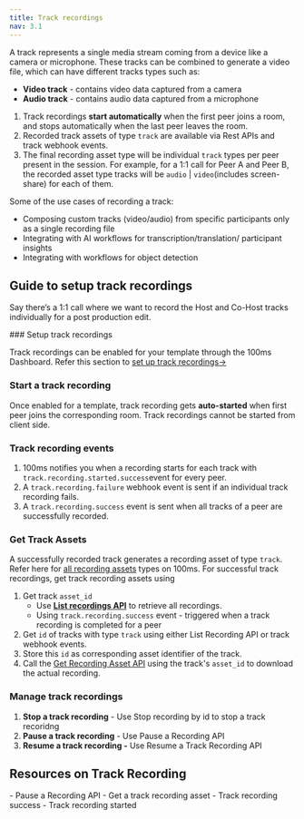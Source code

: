 ```yaml
---
title: Track recordings
nav: 3.1
---
```


A track represents a single media stream coming from a device like a camera or microphone. These tracks can be combined to generate a video file, which can have different tracks types such as:

- **Video track** - contains video data captured from a camera
- **Audio track** - contains audio data captured from a microphone

<FlexContainer>
<Callout title="Track Recording Basics" icon="link">

1. Track recordings **start automatically** when the first peer joins a room, and stops automatically when the last peer leaves the room.
2. Recorded track assets of type `track` are available via Rest APIs and track webhook events.
3. The final recording asset type will be individual `track` types  per peer present in the session. For example, for a 1:1 call for Peer A and Peer B, the recorded asset type tracks will be `audio` | `video`(includes screen-share) for each of them.
</Callout>
</FlexContainer>

Some of the use cases of recording a track:
- Composing custom tracks (video/audio) from specific participants only as a single recording file
- Integrating with AI workflows for transcription/translation/ participant insights
- Integrating with workflows for object detection

## Guide to setup track recordings

Say there’s a 1:1 call where we want to record the Host and Co-Host tracks individually for a post production edit.


<StepsContainer id="track-recording-setup">
### Setup track recordings

Track recordings can be enabled for your template through the 100ms Dashboard. Refer this section to [set up track recordings→](/get-started/v2/get-started/features/recordings/set-up-recording)

### Start a track recording

Once enabled for a template, track recording gets **auto-started** when first peer joins the corresponding room. Track recordings cannot be started from client side.

### Track recording events

1. 100ms notifies you when a recording starts for each track with `track.recording.started.success`event for every peer. 
2. A `track.recording.failure` webhook event is sent if an individual track recording fails.
3. A `track.recording.success` event is sent when all tracks of a peer are successfully recorded.

### Get Track Assets
A successfully recorded track generates a recording asset of type `track`. Refer here for [all recording assets](/get-started/v2/get-started/features/recordings/recording-assets/recording-asset-types) types on 100ms. For successful track recordings, get track recording assets using

1. Get track `asset_id`
	- Use **[List recordings API](/server-side/v2/api-reference/recordings/list-all-recordings)** to retrieve all recordings.
	- Using `track.recording.success` event - triggered when a track recording is completed for a peer
2. Get `id` of tracks with type `track` using either List Recording API or track webhook events.
3. Store this `id` as corresponding asset identifier of the track.
4. Call the [Get Recording Asset API](/server-side/v2/api-reference/recordings/get-recording) using the track's `asset_id` to download the actual recording.

### Manage track recordings

1. **Stop a track recording** - Use Stop recording by id to stop a track recoridng
2. **Pause a track recording** - Use Pause a Recording API
3. **Resume a track recording -** Use Resume a Track Recording API

</StepsContainer>

## Resources on Track Recording 

<FlexContainer>

<Callout title="Track Recordings APIs">
- Pause a Recording API
- Get a track recording asset
</Callout>

<Callout title="Get recording updates via webhooks">
- Track recording success
- Track recording started
</Callout>

</FlexContainer>
